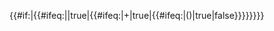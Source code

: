 <includeonly>{{#if:{{{整数|}}}|{{#ifeq:{{{整数}}}|{{evalns|{{{整数}}}}}|true|{{#ifeq:{{{整数}}}|+{{evalns|{{{整数}}}}}|true|{{#ifeq:{{{整数}}}|({{evalns|{{{整数}}}}})|true|false}}}}}}}}</includeonly><noinclude>{{doc}}</noinclude>